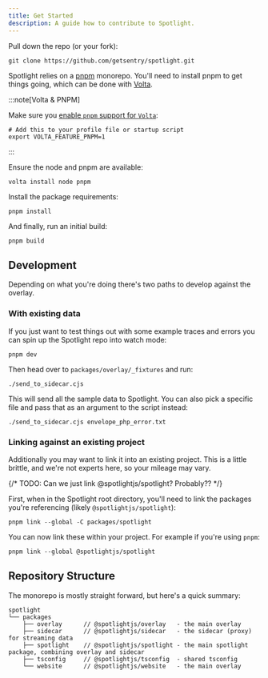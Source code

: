 ```yaml
---
title: Get Started
description: A guide how to contribute to Spotlight.
---
```


Pull down the repo (or your fork):

```shell
git clone https://github.com/getsentry/spotlight.git
```

Spotlight relies on a [pnpm](https://pnpm.io) monorepo. You'll need to install pnpm to get things going, which can be done with [Volta](https://volta.sh).

:::note[Volta & PNPM]

Make sure you [enable `pnpm` support for `Volta`](https://docs.volta.sh/advanced/pnpm):

```shell
# Add this to your profile file or startup script
export VOLTA_FEATURE_PNPM=1
```

:::

Ensure the node and pnpm are available:

```shell
volta install node pnpm
```

Install the package requirements:

```shell
pnpm install
```

And finally, run an initial build:

```shell
pnpm build
```

## Development

Depending on what you're doing there's two paths to develop against the overlay.

### With existing data

If you just want to test things out with some example traces and errors you can spin up the Spotlight repo into watch mode:

```shell
pnpm dev
```

Then head over to `packages/overlay/_fixtures` and run:

```shell
./send_to_sidecar.cjs
```

This will send all the sample data to Spotlight. You can also pick a specific file and pass that as an argument to the script instead:

```shell
./send_to_sidecar.cjs envelope_php_error.txt
```

### Linking against an existing project

Additionally you may want to link it into an existing project. This is a little brittle, and we're not experts here, so your mileage may vary.

{/* TODO: Can we just link @spotlightjs/spotlight? Probably?? */}

First, when in the Spotlight root directory, you'll need to link the packages you're referencing (likely `@spotlightjs/spotlight`):

```shell
pnpm link --global -C packages/spotlight
```

You can now link these within your project. For example if you're using `pnpm`:

```shell
pnpm link --global @spotlightjs/spotlight
```

## Repository Structure

The monorepo is mostly straight forward, but here's a quick summary:

```
spotlight
└── packages
    ├── overlay      // @spotlightjs/overlay   - the main overlay
    ├── sidecar      // @spotlightjs/sidecar   - the sidecar (proxy) for streaming data
    ├── spotlight    // @spotlightjs/spotlight - the main spotlight package, combining overlay and sidecar
    ├── tsconfig     // @spotlightjs/tsconfig  - shared tsconfig
    └── website      // @spotlightjs/website   - the main overlay
```
